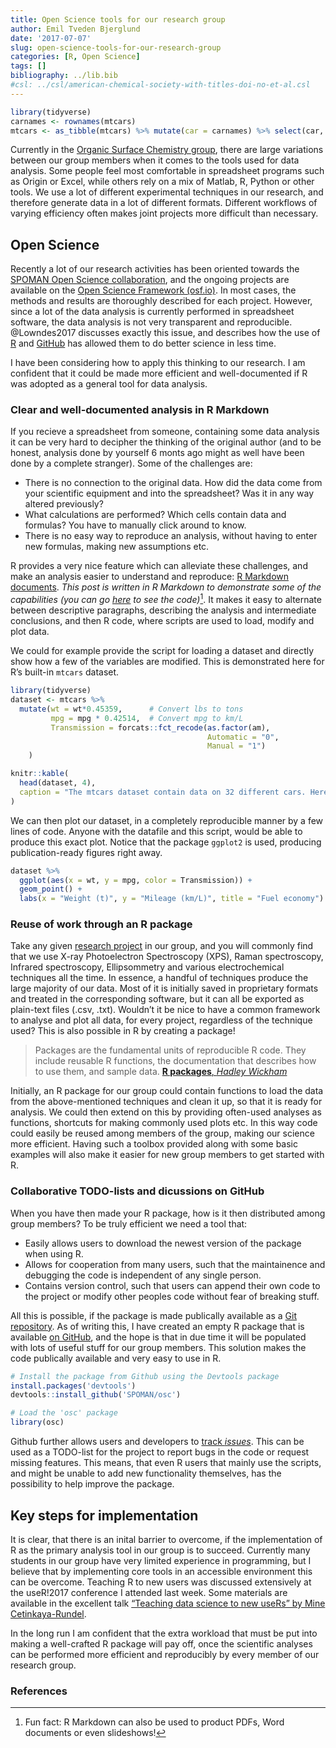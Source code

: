 ```yaml
---
title: Open Science tools for our research group
author: Emil Tveden Bjerglund
date: '2017-07-07'
slug: open-science-tools-for-our-research-group
categories: [R, Open Science]
tags: []
bibliography: ../lib.bib
#csl: ../csl/american-chemical-society-with-titles-doi-no-et-al.csl
---
```


```r
library(tidyverse)
carnames <- rownames(mtcars)
mtcars <- as_tibble(mtcars) %>% mutate(car = carnames) %>% select(car, mpg, cyl, hp, wt, am)
```

Currently in the [Organic Surface Chemistry group](//surfchem.dk), there are large variations between our group members when it comes to the tools used for data analysis. Some people feel most comfortable in spreadsheet programs such as Origin or Excel, while others rely on a mix of Matlab, R, Python or other tools. We use a lot of different experimental techniques in our research, and therefore generate data in a lot of different formats. Different workflows of varying efficiency often makes joint projects more difficult than necessary.

## Open Science
Recently a lot of our research activities has been oriented towards the [SPOMAN Open Science collaboration](//www.spoman-os.org), and the ongoing projects are available on the [Open Science Framework (osf.io)](//osf.io/wudyt). In most cases, the methods and results are thoroughly described for each project. However, since a lot of the data analysis is currently performed in spreadsheet software, the data analysis is not very transparent and reproducible. @Lowndes2017 discusses exactly this issue, and describes how the use of [R](//www.r-project.org) and [GitHub](//github.com) has allowed them to do better science in less time.

I have been considering how to apply this thinking to our research. I am confident that it could be made more efficient and well-documented if R was adopted as a general tool for data analysis.

### Clear and well-documented analysis in R Markdown
If you recieve a spreadsheet from someone, containing some data analysis it can be very hard to decipher the thinking of the original author (and to be honest, analysis done by yourself 6 monts ago might as well have been done by a complete stranger). Some of the challenges are:

* There is no connection to the original data. How did the data come from your scientific equipment and into the spreadsheet? Was it in any way altered previously?
* What calculations are performed? Which cells contain data and formulas? You have to manually click around to know.
* There is no easy way to reproduce an analysis, without having to enter new formulas, making new assumptions etc.

R provides a very nice feature which can alleviate these challenges, and make an analysis easier to understand and reproduce: [R Markdown documents](//rmarkdown.rstudio.com). _This post is written in R Markdown to demonstrate some of the capabilities (you can go [here](https://github.com/emiltb/emil.tbjerglund.dk/tree/master/content/post) to see the code)_^[Fun fact: R Markdown can also be used to product PDFs, Word documents or even slideshows!]. It makes it easy to alternate between descriptive paragraphs, describing the analysis and intermediate conclusions, and then R code, where scripts are used to load, modify and plot data.

We could for example provide the script for loading a dataset and directly show how a few of the variables are modified. This is demonstrated here for R's built-in `mtcars` dataset.

```r
library(tidyverse)
dataset <- mtcars %>% 
  mutate(wt = wt*0.45359,      # Convert lbs to tons
         mpg = mpg * 0.42514,  # Convert mpg to km/L
         Transmission = forcats::fct_recode(as.factor(am), 
                                            Automatic = "0", 
                                            Manual = "1")
    )

knitr::kable(
  head(dataset, 4), 
  caption = "The mtcars dataset contain data on 32 different cars. Here 4 rows are shown."
)
```

We can then plot our dataset, in a completely reproducible manner by a few lines of code. Anyone with the datafile and this script, would be able to produce this exact plot. Notice that the package `ggplot2` is used, producing publication-ready figures right away.

```r
dataset %>%  
  ggplot(aes(x = wt, y = mpg, color = Transmission)) +
  geom_point() +
  labs(x = "Weight (t)", y = "Mileage (km/L)", title = "Fuel economy")
```

### Reuse of work through an R package
Take any given [research project](http://surfchem.dk/category/articles/) in our group, and you will commonly find that we use X-ray Photoelectron Spectroscopy (XPS), Raman spectroscopy, Infrared spectroscopy, Ellipsommetry and various electrochemical techniques all the time. In essence, a handful of techniques produce the large majority of our data. Most of it is initially saved in proprietary formats and treated in the corresponding software, but it can all be exported as plain-text files (.csv, .txt). Wouldn't it be nice to have a common framework to analyse and plot all data, for every project, regardless of the technique used? This is also possible in R by creating a package!

> Packages are the fundamental units of reproducible R code. They include reusable R functions, the documentation that describes how to use them, and sample data. [**R packages**, _Hadley Wickham_](//r-pkgs.had.co.nz/)

Initially, an R package for our group could contain functions to load the data from the above-mentioned techniques and clean it up, so that it is ready for analysis. We could then extend on this by providing often-used analyses as functions, shortcuts for making commonly used plots etc. In this way code could easily be reused among members of the group, making our science more efficient. Having such a toolbox provided along with some basic examples will also make it easier for new group members to get started with R.

### Collaborative TODO-lists and dicussions on GitHub
When you have then made your R package, how is it then distributed among group members? To be truly efficient we need a tool that:

* Easily allows users to download the newest version of the package when using R.
* Allows for cooperation from many users, such that the maintainence and debugging the code is independent of any single person.
* Contains version control, such that users can append their own code to the project or modify other peoples code without fear of breaking stuff.

All this is possible, if the package is made publically available as a [Git repository](https://en.wikipedia.org/wiki/Git). As of writing this, I have created an empty R package that is available [on GitHub](https://github.com/SPOMAN/osc), and the hope is that in due time it will be populated with lots of useful stuff for our group members. This solution makes the code publically available and very easy to use in R.

```r
# Install the package from Github using the Devtools package
install.packages('devtools')
devtools::install_github('SPOMAN/osc')

# Load the 'osc' package
library(osc)
```

Github further allows users and developers to [track _issues_](https://github.com/SPOMAN/osc/issues). This can be used as a TODO-list for the project to report bugs in the code or request missing features. This means, that even R users that mainly use the scripts, and might be unable to add new functionality themselves, has the possibility to help improve the package.

## Key steps for implementation
It is clear, that there is an inital barrier to overcome, if the implementation of R as the primary analysis tool in our group is to succeed. Currently many students in our group have very limited experience in programming, but I believe that by implementing core tools in an accessible environment this can be overcome. Teaching R to new users was discussed extensively at the useR!2017 conference I attended last week. Some materials are available in the excellent talk ["Teaching data science to new useRs" by Mine Cetinkaya-Rundel](https://github.com/mine-cetinkaya-rundel/2017-07-05-teach-ds-to-new-user). 

In the long run I am confident that the extra workload that must be put into making a well-crafted R package will pay off, once the scientific analyses can be performed more efficient and reproducibly by every member of our research group. 

### References
